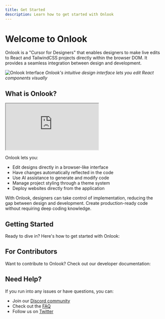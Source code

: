 ```yaml
---
title: Get Started
description: Learn how to get started with Onlook
---
```


# Welcome to Onlook

Onlook is a "Cursor for Designers" that enables designers to make live edits to React and TailwindCSS projects directly within the browser DOM. It provides a seamless integration between design and development.

![Onlook Interface](/images/onlook-interface.png)
*Onlook's intuitive design interface lets you edit React components visually*

## What is Onlook?

<div className="relative h-[500px] overflow-hidden">
  <iframe
    className="absolute top-0 left-0 h-full w-full"
    src="https://www.youtube.com/embed/t6bouO1cvJc"
    title="Cursor for Designers"
    allow="accelerometer; autoplay; clipboard-write; encrypted-media; gyroscope; picture-in-picture; web-share"
    allowFullScreen
  ></iframe>
</div>

Onlook lets you:

- Edit designs directly in a browser-like interface
- Have changes automatically reflected in the code
- Use AI assistance to generate and modify code
- Manage project styling through a theme system
- Deploy websites directly from the application

With Onlook, designers can take control of implementation, reducing the gap between design and development. Create production-ready code without requiring deep coding knowledge.

## Getting Started

Ready to dive in? Here's how to get started with Onlook:

<Cards>
  <Card title="User Guide" href="/docs/user-guide" />
  <Card title="Features" href="/docs/features" />
  <Card title="Tutorials" href="/docs/tutorials" />
</Cards>

## For Contributors

Want to contribute to Onlook? Check out our developer documentation:

<Cards>
  <Card title="Running Locally" href="/docs/developer/running-locally" />
  <Card title="Architecture" href="/docs/developer/architecture" />
  <Card title="Contributing" href="/docs/developer/contributing" />
</Cards>

## Need Help?

If you run into any issues or have questions, you can:

- Join our [Discord community](https://discord.gg/hERDfFZCsH)
- Check out the [FAQ](/docs/faq)
- Follow us on [Twitter](https://twitter.com/onlookdev)
